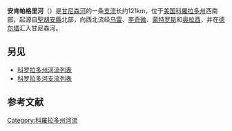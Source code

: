 {{Geobox|River
<!-- *** Heading *** -->
| name = Uncompahgre River
| native_name = 
| other_name = 
| category_hide = 1 
<!-- *** Names **** --> 
| etymology = 
| nickname = 
<!-- *** Image *** -->
| image = Ridgwaydam.jpg
| image_caption =安肯帕格里河上的李奇微大坝与水库
| image_size =
<!-- *** Country *** -->
| country = {{flag|United States}}
| state = {{flag|Colorado}}
| region = 
<!-- *** Family *** -->
| tributary_left =Red Mountain Creek
| tributary_left1=Canyon Creek (Colorado)
| tributary_left2=Dallas Creek
| tributary_left3=Dry Creek (Colorado)
| tributary_right = Cow Creek (Colorado)
| tributary_right1=Cedar Creek (Colorado)
| city = [[乌雷_(科罗拉多州)|乌雷]]
| city1=[[李奇微_(科罗拉多州)|李奇微]]
| city2=[[蒙特罗斯_(科罗拉多州)|蒙特罗斯]]
| city3=[[奥拉西_(科罗拉多州)|奥拉西]]
| city4=[[德尔塔_(科罗拉多州)|德尔塔]]
<!-- *** River locations *** -->
| source = Lake Como
| source_location = [[乌雷_(科罗拉多州)|乌雷]]附近
| source_region = 科羅拉多州[[聖胡安縣_(科羅拉多州)|聖胡安縣]]
| source_country =
| source_elevation_imperial = 12215
| source_lat_d = 37
| source_lat_m = 55
| source_lat_s = 09
| source_lat_NS =N
| source_long_d = 107
| source_long_m = 37
| source_long_s = 11
| source_long_EW =W
| source_coordinates_note = <ref name=GNIS>{{cite gnis|id= 185397|name=Uncompahgre River|accessdate=2011-01-27}}</ref>
<!-- *** Mouth *** -->
| mouth = [[甘尼森河|甘尼森河]]
| mouth_location = [[德尔塔_(科罗拉多州)|德尔塔]]
| mouth_region = 科羅拉多州[[德爾塔縣_(科羅拉多州)|德爾塔縣]]
| mouth_country =
| mouth_elevation_imperial = 4915
| mouth_lat_d = 38
| mouth_lat_m = 45
| mouth_lat_s = 24
| mouth_lat_NS =N
| mouth_long_d = 108
| mouth_long_m = 05
| mouth_long_s = 25
| mouth_long_EW =W
| mouth_coordinates_note = <ref name=GNIS/>
<!-- *** Dimensions *** -->
| length_imperial =75
| length_note = <ref>{{cite web|url=http://nationalmap.gov/streamer/webApp/streamer.html#|title=USGS National Map Streamer|publisher=U.S. Geological Survey|date=|accessdate=2014-04-20|deadurl=yes|archiveurl=https://web.archive.org/web/20140907031400/http://nationalmap.gov/streamer/webApp/streamer.html|archivedate=2014-09-07}}</ref>
| watershed_imperial = 1114
| watershed_note = <ref>{{cite web |title=Boundary Descriptions and Names of Regions, Subregions, Accounting Units and Cataloging Units |url=http://water.usgs.gov/GIS/huc_name.html |publisher=United States Geological Survey |accessdate=2014-04-20 |archive-date=2013-08-29 |archive-url=https://www.webcitation.org/6JEkVBxqj?url=http://water.usgs.gov/GIS/huc_name.html |dead-url=no }}</ref>
| discharge_imperial =304 
| discharge_location = [[德尔塔_(科罗拉多州)|德尔塔]]，距离汇合点{{convert|1.1|mi|km|abbr=on}}
| discharge_note = <ref>{{cite web|url=http://wdr.water.usgs.gov/wy2013/pdfs/09149500.2013.pdf|title=USGS Gage #09149500 on the Uncompahgre River at Delta, CO|publisher=U.S. Geological Survey|work=National Water Information System|date=1939–2013|accessdate=2014-04-20|archive-date=2017-02-24|archive-url=https://web.archive.org/web/20170224004735/https://wdr.water.usgs.gov/wy2013/pdfs/09149500.2013.pdf|dead-url=no}}</ref>
| discharge_max_imperial =5800
| discharge_min_imperial =15
<!-- *** Map *** -->
| map =
| map_caption = 
| map_background = 
}}
'''安肯帕格里河'''（{{lang-en|Uncompahgre River}}）是[[甘尼森河|甘尼森河]]的一条[[支流|支流]]长约121km，位于[[美国|美国]][[科羅拉多州|科羅拉多州]]西南部，起源自[[聖胡安縣_(科羅拉多州)|聖胡安縣]]北部，向西北流经[[乌雷_(科罗拉多州)|乌雷]]、[[李奇微_(科罗拉多州)|李奇微]]、[[蒙特罗斯_(科罗拉多州)|蒙特罗斯]]和[[奥拉西_(科罗拉多州)|奥拉西]]，并在[[德尔塔_(科罗拉多州)|德尔塔]]汇入甘尼森河。

== 另见 ==
* [[科罗拉多州河流列表|科罗拉多州河流列表]]
* [[科罗拉多河支流列表|科罗拉多河支流列表]]

== 参考文献 ==
{{Reflist}}
[[Category:科羅拉多州河流|Category:科羅拉多州河流]]